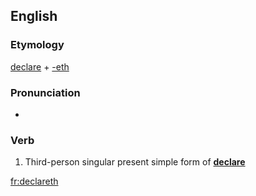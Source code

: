 ==English==

===Etymology===
[[declare]] + [[-eth]]

===Pronunciation===
* {{a|UK}} {{IPA|/dɪˈkleəɹəθ/}}

===Verb===
{{en-verb form}}

# {{context|archaic}} Third-person singular present simple form of '''[[declare]]'''

[[fr:declareth]]